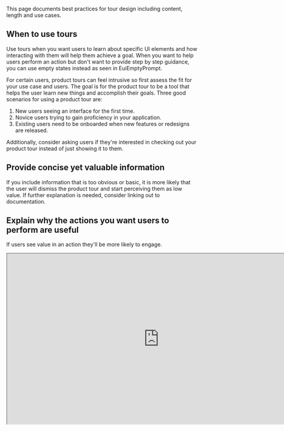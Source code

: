 

This page documents best practices for tour design including content, length and use cases.

## When to use tours

Use tours when you want users to learn about specific UI elements and how interacting with them will help them achieve a goal. When you want to help users perform an action but don't want to provide step by step guidance, you can use empty states instead as seen in EuiEmptyPrompt.

For certain users, product tours can feel intrusive so first assess the fit for your use case and users. The goal is for the product tour to be a tool that helps the user learn new things and accomplish their goals. Three good scenarios for using a product tour are:

1. New users seeing an interface for the first time.
2. Novice users trying to gain proficiency in your application.
3. Existing users need to be onboarded when new features or redesigns are released.

Additionally, consider asking users if they're interested in checking out your product tour instead of just showing it to them.

## Provide concise yet valuable information

If you include information that is too obvious or basic, it is more likely that the user will dismiss the product tour and start perceiving them as low value. If further explanation is needed, consider linking out to documentation.

<EuiFlexGroup gutterSize="m">
  <Guideline type="do" text="Keep the content of each step short while making sure to provide useful information.">
    <EuiImage
      alt="concise content in tour step"
      url={image1Do}
      height="252"
    />
  </Guideline>
  <Guideline type="dont" text="Use lengthy text that contains a lot of detail. Instead you can add a link for users to learn more.">
    <EuiImage
      alt="lengthy content in tour step"
      url={image1Dont}
      height="252"
    />
  </Guideline>
</EuiFlexGroup>

## Explain why the actions you want users to perform are useful

If users see value in an action they'll be more likely to engage.

<EuiAspectRatio width={2} height={1}>
  <iframe
    width="800"
    title="tour useful step"
    height="450"
    src="https://www.figma.com/embed?embed_host=share&url=https%3A%2F%2Fwww.figma.com%2Ffile%2FRzfYLj2xmH9K7gQtbSKygn%2FElastic-UI%3Fnode-id%3D21976%253A315602"
  />
</EuiAspectRatio>

## Keep the tone conversational and friendly

Good copy is a key element for a product tour's success. Make sure you work alongside a writer in this process.

<EuiAspectRatio width={2} height={1}>
  <iframe
    width="800"
    title="step with good copy"
    height="450"
    src="https://www.figma.com/embed?embed_host=share&url=https%3A%2F%2Fwww.figma.com%2Ffile%2FRzfYLj2xmH9K7gQtbSKygn%2FElastic-UI%3Fnode-id%3D21976%253A315599"
  />
</EuiAspectRatio>

## Allow users to end and restart the tour at any time

You can include a “Skip tour” button in your step's footer. Users might be quick to dismiss a tour but realize they need to use it later on. Give them the option to re-trigger the tour at any time. A good spot for a tour's trigger is the application's help menu.

<EuiAspectRatio width={2} height={1}>
  <iframe
    width="800"
    height="450"
    title="skip tour button"
    src="https://www.figma.com/embed?embed_host=share&url=https%3A%2F%2Fwww.figma.com%2Ffile%2FRzfYLj2xmH9K7gQtbSKygn%2FElastic-UI%3Fnode-id%3D21976%253A315575"
  /> 
</EuiAspectRatio>

<EuiSpacer size="xl" />

<EuiFlexGroup>
  <EuiFlexItem>
    ## Keep your tours short

    The more steps, the less likely it is that a user will complete a tour. If you need to decide which steps to drop, think of the ones the user is more likely to be able to figure out on their own.
  </EuiFlexItem>
  <EuiFlexItem>
    ## Be careful when using action-driven tours

    Tours where one step cannot be completed until the previous step has been completed can lead to the user feeling trapped. A nice detail when using this type of tours is to automatically take the user to the next step upon completion of the current step, instead of having to click on Next.
  </EuiFlexItem>
  <EuiFlexItem>
    ## Adjust your tour based on UX research

    Once your tour goes live, monitor user behavior to learn about what's working and identify drop-off points. Based on that, iterate on your tour.
  </EuiFlexItem>
</EuiFlexGroup>

## Consider using animation gifs

A short, nicely crafted animation can be very effective for teaching a user about a feature.

<EuiFlexItem>
  <EuiPanel
    style={{ maxWidth: 520, overflow: 'hidden' }}
    paddingSize="none"
    hasBorder
  >
    <EuiImage alt="skip tour button" url={image6Example} />
  </EuiPanel>
</EuiFlexItem>
